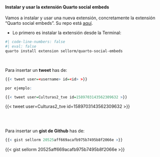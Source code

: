 ::: {.callout-important icon="false"}
#### Instalar y usar la extensión **Quarto social embeds**

Vamos a instalar y usar una nueva extensión, concretamente la extensión "Quarto social embeds". Su repo está [aquí](https://github.com/sellorm/quarto-social-embeds).

- Lo primero es instalar la extensión desde la Terminal:


```bash
#| code-line-numbers: false
#| eval: false
quarto install extension sellorm/quarto-social-embeds
```

<br>

Para insertar un **tweet** has de:


```r

{{< tweet user=<username> id=<id> >}}

por ejemplo:

{{< tweet user=Culturas2_tve id=1589703143562309632 >}}

```

{{< tweet user=Culturas2_tve id=1589703143562309632 >}}

<br><br>


Para insertar un **gist de Github** has de:

```r
{{< gist sellorm 20525aff669acafb975b7495b8f2066e >}}
```

{{< gist sellorm 20525aff669acafb975b7495b8f2066e >}}




:::